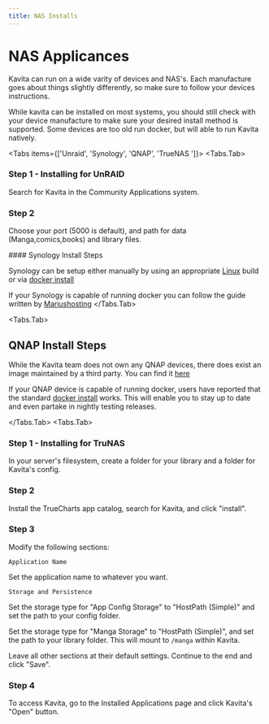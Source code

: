 ```yaml
---
title: NAS Installs
---
```



# NAS Applicances

Kavita can run on a wide varity of devices and NAS's. Each manufacture goes about things slightly differently, so make sure to follow your devices instructions. 

<Callout type="info">
While kavita can be installed on most systems, you should still check with your device manufacture to make sure your desired install method is supported. Some devices are too old run docker, but will able to run Kavita natively.
</Callout>

<Tabs items={['Unraid', 'Synology', 'QNAP', 'TrueNAS ']}>
  <Tabs.Tab>
<Steps>

### Step 1 - Installing for UnRAID
 
Search for Kavita in the Community Applications system. 
 
### Step 2
 
Choose your port (5000 is default), and path for data (Manga,comics,books) and library files.

</Steps>
  </Tabs.Tab>
<Tabs.Tab>
#### Synology Install Steps

Synology can be setup either manually by using an appropriate [Linux](native) build or via [docker install](/installation/docker/install)

If your Synology is capable of running docker you can follow the guide written by [Mariushosting](https://mariushosting.com/how-to-install-kavita-on-your-synology-nas/)
</Tabs.Tab>

<Tabs.Tab>
## QNAP Install Steps

While the Kavita team does not own any QNAP devices, there does exist an image maintained by a third party.
You can find it [here](https://www.forum-nas.fr/threads/kavita-net-apache80-0-5-1-1-a-fast-feature-rich-cross-platform-reading-server.16507/) 

If your QNAP device is capable of running docker, users have reported that the standard [docker install](/installation/docker/install) works. This will enable you to stay up to date and even partake in nightly testing releases. 

</Tabs.Tab>
<Tabs.Tab>
<Steps>
### Step 1 - Installing for TruNAS

In your server's filesystem, create a folder for your library and a folder for Kavita's config.

### Step 2 

Install the TrueCharts app catalog, search for Kavita, and click "install".

### Step 3 

Modify the following sections:

`Application Name`
	
Set the application name to whatever you want.

`Storage and Persistence`
	
Set the storage type for "App Config Storage" to "HostPath (Simple)" and set the path to your config folder.
		
Set the storage type for "Manga Storage" to "HostPath (Simple)", and set the path to your library folder. This will mount to `/manga` within Kavita.

<Callout type="info">
Leave all other sections at their default settings. Continue to the end and click "Save". 
</Callout>

### Step 4

To access Kavita, go to the Installed Applications page and click Kavita's "Open" button.

</Steps>
</Tabs.Tab>
</Tabs>